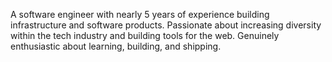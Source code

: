 A software engineer  with nearly 5 years of experience building infrastructure and software products. Passionate about increasing diversity within the tech industry and building tools for the web. Genuinely enthusiastic about learning, building, and shipping.
